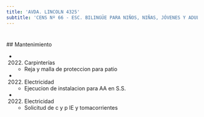 ```yaml
---
title: 'AVDA. LINCOLN 4325'
subtitle: 'CENS Nº 66 - ESC. BILINGÜE PARA NIÑOS, NIÑAS, JÓVENES Y ADULTOS CON DISCAPACIDAD AUDITIVA Y FORMACIÓN INTEGRAL N° 28  B. AYROLO - ESEA EN DANZA RAMICONE CURSO VOCACIONAL DE FOLKLORE N° 15'
---
```


#


 ## Mantenimiento

*  (2022) Carpinterías 
    + Reja y malla de proteccion para patio

*  (2022) Electricidad 
    + Ejecucion de instalacion para AA en S.S.

*  (2022) Electricidad 
    + Solicitud de c y p IE y tomacorrientes



